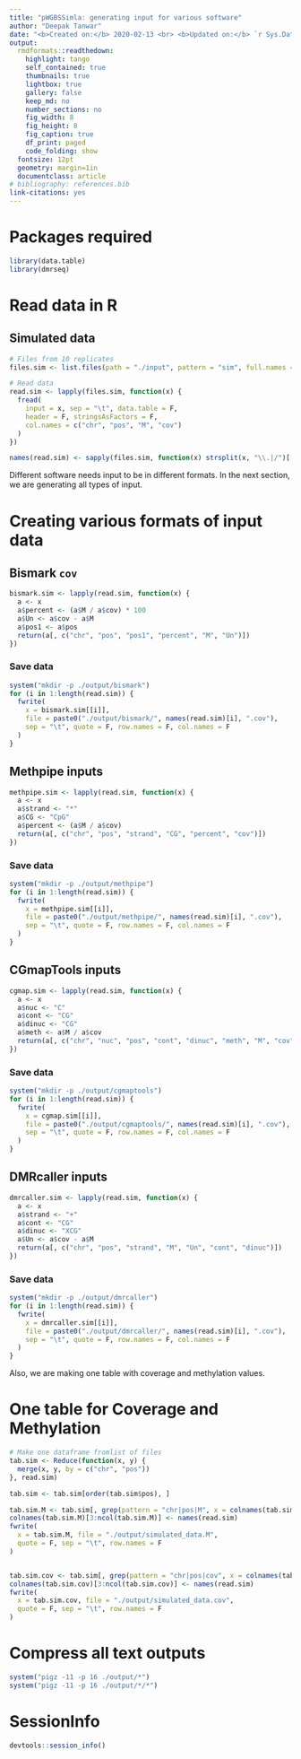 ```yaml
---
title: "pWGBSSimla: generating input for various software"
author: "Deepak Tanwar"
date: "<b>Created on:</b> 2020-02-13 <br> <b>Updated on:</b> `r Sys.Date()`"
output:
  rmdformats::readthedown:
    highlight: tango
    self_contained: true
    thumbnails: true
    lightbox: true
    gallery: false
    keep_md: no
    number_sections: no
    fig_width: 8
    fig_height: 8
    fig_caption: true
    df_print: paged
    code_folding: show
  fontsize: 12pt
  geometry: margin=1in
  documentclass: article
# bibliography: references.bib
link-citations: yes
---
```


# Packages required
```r
library(data.table)
library(dmrseq)
```

# Read data in R

## Simulated data
```r
# Files from 10 replicates
files.sim <- list.files(path = "./input", pattern = "sim", full.names = T)

# Read data
read.sim <- lapply(files.sim, function(x) {
  fread(
    input = x, sep = "\t", data.table = F,
    header = F, stringsAsFactors = F,
    col.names = c("chr", "pos", "M", "cov")
  )
})

names(read.sim) <- sapply(files.sim, function(x) strsplit(x, "\\.|/")[[1]][4])
```

Different software needs input to be in different formats. In the next section, we are generating all types of input.


# Creating various formats of input data

## Bismark `cov`
```r
bismark.sim <- lapply(read.sim, function(x) {
  a <- x
  a$percent <- (a$M / a$cov) * 100
  a$Un <- a$cov - a$M
  a$pos1 <- a$pos
  return(a[, c("chr", "pos", "pos1", "percent", "M", "Un")])
})
```

### Save data
```r
system("mkdir -p ./output/bismark")
for (i in 1:length(read.sim)) {
  fwrite(
    x = bismark.sim[[i]],
    file = paste0("./output/bismark/", names(read.sim)[i], ".cov"),
    sep = "\t", quote = F, row.names = F, col.names = F
  )
}
```


## Methpipe inputs
```r
methpipe.sim <- lapply(read.sim, function(x) {
  a <- x
  a$strand <- "*"
  a$CG <- "CpG"
  a$percent <- (a$M / a$cov)
  return(a[, c("chr", "pos", "strand", "CG", "percent", "cov")])
})
```

### Save data
```r
system("mkdir -p ./output/methpipe")
for (i in 1:length(read.sim)) {
  fwrite(
    x = methpipe.sim[[i]],
    file = paste0("./output/methpipe/", names(read.sim)[i], ".cov"),
    sep = "\t", quote = F, row.names = F, col.names = F
  )
}
```



## CGmapTools inputs
```r
cgmap.sim <- lapply(read.sim, function(x) {
  a <- x
  a$nuc <- "C"
  a$cont <- "CG"
  a$dinuc <- "CG"
  a$meth <- a$M / a$cov
  return(a[, c("chr", "nuc", "pos", "cont", "dinuc", "meth", "M", "cov")])
})
```

### Save data
```r
system("mkdir -p ./output/cgmaptools")
for (i in 1:length(read.sim)) {
  fwrite(
    x = cgmap.sim[[i]],
    file = paste0("./output/cgmaptools/", names(read.sim)[i], ".cov"),
    sep = "\t", quote = F, row.names = F, col.names = F
  )
}
```


## DMRcaller inputs
```r
dmrcaller.sim <- lapply(read.sim, function(x) {
  a <- x
  a$strand <- "+"
  a$cont <- "CG"
  a$dinuc <- "XCG"
  a$Un <- a$cov - a$M
  return(a[, c("chr", "pos", "strand", "M", "Un", "cont", "dinuc")])
})
```

### Save data
```r
system("mkdir -p ./output/dmrcaller")
for (i in 1:length(read.sim)) {
  fwrite(
    x = dmrcaller.sim[[i]],
    file = paste0("./output/dmrcaller/", names(read.sim)[i], ".cov"),
    sep = "\t", quote = F, row.names = F, col.names = F
  )
}
```


Also, we are making one table with coverage and methylation values.

# One table for Coverage and Methylation

```r
# Make one dataframe fromlist of files
tab.sim <- Reduce(function(x, y) {
  merge(x, y, by = c("chr", "pos"))
}, read.sim)

tab.sim <- tab.sim[order(tab.sim$pos), ]

tab.sim.M <- tab.sim[, grep(pattern = "chr|pos|M", x = colnames(tab.sim))]
colnames(tab.sim.M)[3:ncol(tab.sim.M)] <- names(read.sim)
fwrite(
  x = tab.sim.M, file = "./output/simulated_data.M",
  quote = F, sep = "\t", row.names = F
)


tab.sim.cov <- tab.sim[, grep(pattern = "chr|pos|cov", x = colnames(tab.sim))]
colnames(tab.sim.cov)[3:ncol(tab.sim.cov)] <- names(read.sim)
fwrite(
  x = tab.sim.cov, file = "./output/simulated_data.cov",
  quote = F, sep = "\t", row.names = F
)
```


# Compress all text outputs
```r
system("pigz -11 -p 16 ./output/*")
system("pigz -11 -p 16 ./output/*/*")
```


# SessionInfo
```r
devtools::session_info()
```
